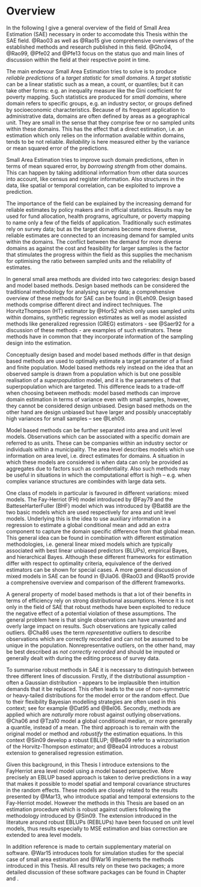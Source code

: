# Overview
\label{sec:sae_overview}

In the following I give a general overview of the field of Small Area Estimation
(SAE) necessary in order to accomodate this Thesis within the SAE field. @Rao03 
as well as @Rao15 give comprehensive overviews of the established methods and 
research published in this field. @Gho94, @Rao99, @Pfe02 and @Pfe13
focus on the status quo and main lines of discussion within the field at their
respective point in time.

The main endevour Small Area Estimation tries to solve is to produce *reliable 
predictions* of a *target statistic* for *small domains*. A *target statistic* 
can be a linear statistic such as a mean, a count, or quantiles; but it can take
other forms: e.g. an inequality measure like the Gini coefficient for poverty
mapping. Such statistics are produced for *small domains*, where domain refers
to specific groups, e.g. an industry sector, or groups defined by
socio\hyp{}economic characteristics. Because of its frequent application to
administrative data, domains are often defined by areas as a geographical unit.
They are small in the sense that they comprise few or no sampled units within
these domains. This has the effect that a direct estimation, i.e. an estimation
which only relies on the information available within domains, tends to be not
reliable. *Reliability* is here measured either by the variance or mean squared
error of the predictions.

Small Area Estimation tries to improve such domain predictions, often in terms
of mean squared error, by *borrowing strength* from other domains. This can 
happen by taking additional information from other data sources into account,
like census and register information. Also structures in the data, like spatial
or temporal correlation, can be exploited to improve a prediction.

The importance of the field can be explained by the increasing demand for 
reliable estimates by policy makers and in official statistics. Results may be 
used for fund allocation, health programs, agriculture, or poverty mapping to 
name only a few of the fields of application. Traditionally such estimates rely 
on survey data; but as the target domains become more diverse, reliable 
estimates are connected to an increasing demand for sampled units within the 
domains. The conflict between the demand for more diverse domains as against the
cost and feasibility for larger samples is the factor that stimulates the
progress within the field as this supplies the mechanism for optimising the
ratio between sampled units and the reliability of estimates.

In general small area methods are divided into two categories: design based and 
model based methods. Design based methods can be considered the traditional 
methodology for analysing survey data; a comprehensive overview of these methods
for SAE can be found in @Leh09. Design based methods comprise different direct
and indirect techniques. The Horvitz\hyp{}Thompson (HT) estimator by @Hor52 which
only uses sampled units within domains, synthetic regression estimates as well
as model assisted methods like generalized regression (GREG) estimators
- see @Saer92 for a discussion of these methods - are examples of such
estimators. These methods have in common that they incorporate
information of the sampling design into the estimation.

Conceptually design based and model based methods differ in that design based
methods are used to optimally estimate a target parameter of a fixed and finite 
population. Model based methods rely instead on the idea that an observed
sample is drawn from a population which is but one possible realisation of a 
*superpopulation* model, and it is the parameters of that superpopulation which 
are targeted. This difference leads to a trade-off when choosing between 
methods: model based methods can improve domain estimation in terms of variance 
even with small samples, however, they cannot be considered design unbiased. 
Design based methods on the other hand are design unbiased but have larger and 
possibly unacceptably high variances for small samples -- see @Leh09.

Model based methods can be further separated into area and unit level models. 
Observations which can be associated with a specific domain are referred to as 
units. These can be companies within an industry sector or individuals within a 
municipality. The area level describes models which use information on area 
level, i.e. direct estimates for domains. A situation in which these models are 
considered is when data can only be provided as aggregates due to factors such
as confidentiality. Also such methods may be useful in situations in which the 
computational effort is high -- e.g. when complex variance structures are 
combindes with large data sets.

One class of models in particular is favoured in different variations: mixed 
models. The Fay-Herriot (FH) model introduced by @Fay79 and the 
Battese\hyp{}Harter\hyp{}Fuller (BHF) model which was introduced by @Bat88 are 
the two basic models which are used respectively for area and unit level models.
Underlying this is the idea to use auxiliary information in a regression to
estimate a global conditional mean and add an extra component to capture the
domain specific difference from that global mean. This general idea can be found
in combination with different estimation methodologies, i.e. general linear
mixed models which are typically associated with best linear unbiased predictors
(BLUPs), empirical Bayes, and hierarchical Bayes. Although these different 
frameworks for estimation differ with respect to optimality criteria, 
equivalence of the derived estimators can be shown for special cases. 
A more general discussion of mixed models in SAE can be found in @Jia06. @Rao03 
and @Rao15 provide a comprehensive overview and comparison of the different 
frameworks.

A general property of model based methods is that a lot of their benefits in 
terms of efficiency rely on strong distributional assumptions. Hence it is not 
only in the field of SAE that robust methods have been exploited to reduce the 
negative effect of a potential violation of these assumptions. The general 
problem here is that single observations can have unwanted and overly large
impact on results. Such observations are typically called outliers. @Cha86 uses
the term *representative* outliers to describe observations which are correctly
recorded and can not be assumed to be unique in the population. 
Non\hyp{}representative outliers, on the other hand, may be best described as 
*not correctly recorded* and should be imputed or generally dealt with during 
the editing process of survey data.

To summarise robust methods in SAE it is necessary to distinguish between three 
different lines of discussion. Firstly, if the distributional assumption - often a
Gaussian distribution - appears to be implausible then intuition demands that it
be replaced. This often leads to the use of non-symmetric or heavy-tailed 
distributions for the model error or the random effect. Due to their flexibility
Bayesian modelling strategies are often used in this context; see for example
@Dat95 and @Bel06. Secondly, methods are applied which are *naturally* more 
  robust against outlying observations. @Cha06 and @Tza10 model a global
  conditional median, or more generally a quantile, instead of a mean. The third
  approach is to remain with the original model or method and *robustify* the
  estimation equations. In this context @Sin09 develop a robust EBLUP; @Bea09
  refer to a winzorisation of the Horvitz-Thompson estimator; and @Bea04
  introduces a robust extension to generalised regression estimation.

Given this background, in this Thesis I introduce extensions to the
Fay\hyp{}Herriot area level model using a model based perspective. More
precisely an EBLUP based approach is taken to derive predictions in a way that
makes it possible to model spatial and temporal covariance structures in the
random effects. These models are closely related to the results presented by
@Mar13, who introduce spatial and temporal extensions to the Fay-Herriot model.
However the methods in this Thesis are based on an estimation procedure which is
robust against outliers following the methodology introduced by @Sin09. The
extension introduced in the literature around robust EBLUPs (REBLUPs) have been
focused on unit level models, thus results especially to MSE estimation and bias
correction are extended to area level models.

In addition reference is made to certain
supplementary material on software. @War15 introduces tools for simulation 
studies for the special case of small area estimation and @War16 implements the 
methods introduced in this Thesis. All results rely on these two packages; a 
more detailed discussion of these software packages can be found in Chapter 
\ref{chap:saeRobust} and \ref{chap:saeSim}.

